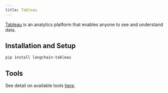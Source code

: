 ```yaml
---
title: Tableau
---
```


[Tableau](https://www.tableau.com/) is an analytics platform that enables anyone to
see and understand data.


## Installation and Setup

```bash
pip install langchain-tableau
```

## Tools

See detail on available tools [here](/oss/javascript/integrations/tools/tableau).
